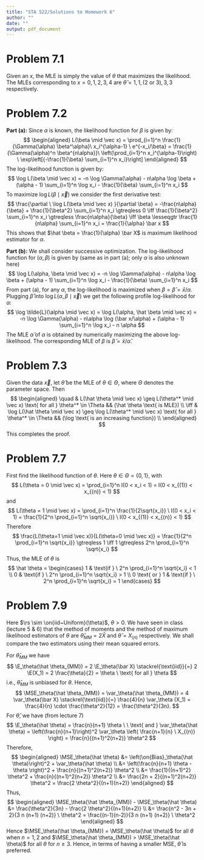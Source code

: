 ```yaml
---
title: "STA 522/Solutions to Homework 6"
author: ""
date: ""
output: pdf_document
---
```


```{=tex}
\newcommand{\rs}{X_1,X_2,\dots,X_n}
\newcommand{\on}{\operatorname}
\newcommand{\enter}{\vspace{0.1in}}
\newcommand{\ds}{\displaystyle}
\renewcommand{\bar}{\overline}
\newcommand{\N}{\text{N}}
\renewcommand{\epsilon}{\varepsilon}
\newcommand{\R}{\mathbb{R}}
\newcommand{\Ss}{\mathcal{S}}
\newcommand{\E}{\on{E}}
\newcommand{\var}{\on{Var}}
\newcommand{\MSE}{\on{MSE}}
```
<!-- \renewcommand{\vec}[1]{{\underaccent{\tilde}{#1}}} -->

```{=tex}
\renewcommand{\vec}{\underline}
\newcommand{\asim}{\stackrel{a}{\sim}}
```


# Problem 7.1

Given an $x$, the MLE is simply the value of $\theta$ that maximizes the likelihood. The MLEs corresponding to $x = 0, 1, 2, 3, 4$ are $\hat \theta = 1, 1, (2 \text{ or } 3), 3, 3$ respectively. 


# Problem 7.2

**Part (a):**  Since $\alpha$ is known, the likelihood function for $\beta$ is given by:
$$
\begin{aligned}
L(\beta \mid \vec x) = \prod_{i=1}^n \frac{1}{\Gamma(\alpha) \beta^\alpha}\ x_i^{\alpha-1} \ e^{-x_i/\beta} = \frac{1}{\Gamma(\alpha)^n \beta^{n\alpha}}\ \left(\prod_{i=1}^n x_i^{\alpha-1}\right) \ \exp\left[{-\frac{1}{\beta} \sum_{i=1}^n x_i}\right]
\end{aligned}
$$
The log-likelihood function is given by: 
$$
\log L(\beta \mid \vec x) = -n \log \Gamma(\alpha) - n\alpha \log \beta + (\alpha - 1) \sum_{i=1}^n \log x_i - \frac{1}{\beta} \sum_{i=1}^n x_i
$$
To maximize $\log  L(\beta \mid \vec x)$ we consider the first derivative test:
$$
\frac{\partial \ \log L(\beta \mid \vec x) }{\partial \beta} = -\frac{n\alpha}{\beta} + \frac{1}{\beta^2} \sum_{i=1}^n  x_i \gtreqless 0 \iff \frac{1}{\beta^2} \sum_{i=1}^n  x_i \gtreqless \frac{n\alpha}{\beta} \iff \beta \lesseqgtr \frac{1}{n\alpha} \sum_{i=1}^n  x_i  = \frac{1}{\alpha} \bar x 
$$
This shows that $\hat \beta = \frac{1}{\alpha} \bar X$ is maximum likelihood estimator for $\alpha$.


\enter

**Part (b):** We shall consider successive optimization. The log-likelihood function for $(\alpha, \beta)$ is given by (same as in part (a); only  $\alpha$ is also unknown here)
$$
\log L(\alpha, \beta \mid \vec x) = -n \log \Gamma(\alpha) - n\alpha \log \beta + (\alpha - 1) \sum_{i=1}^n \log x_i - \frac{1}{\beta} \sum_{i=1}^n x_i
$$
From part (a), for any $\alpha$, the log-likelihood is maximized when $\beta = \hat \beta = \bar x/\alpha$. Plugging $\hat \beta$ into $\log L(\alpha, \beta \mid \vec x)$ we get the following profile log-likelihood for $\alpha$:
$$
\log \tilde{L}(\alpha \mid \vec x) = \log L(\alpha, \hat \beta \mid \vec x) = -n \log \Gamma(\alpha) - n\alpha \log (\bar x/\alpha) + (\alpha - 1) \sum_{i=1}^n \log x_i - n \alpha
$$
The MLE $\hat \alpha$ of $\alpha$ is obtained by numerically maximizing the above log-likelihood. The corresponding MLE of $\beta$ is $\tilde \beta = \bar x/\hat \alpha$.


# Problem 7.3

Given the data $\vec x$, let $\hat \theta$ be the MLE of $\theta \in \Theta$, where $\Theta$ denotes the parameter space. Then
$$
\begin{aligned}
\quad & L(\hat \theta \mid \vec x) \geq L(\theta^* \mid \vec x) \text{ for all } \theta^* \in \Theta && (\hat \theta \text{ is MLE}) \\
\iff & \log L(\hat \theta \mid \vec x) \geq \log L(\theta^* \mid \vec x) \text{ for all } \theta^* \in \Theta && (\log \text{ is an increasing function}) \\
\end{aligned}
$$
This completes the proof. 


# Problem 7.7

First find the likelihood function of $\theta$. Here $\theta \in \Theta = \{0, 1\}$, with 
$$
L(\theta = 0 \mid \vec x) = \prod_{i=1}^n I(0 < x_i < 1) = I(0 < x_{(1)} < x_{(n)} < 1)
$$
and 
$$
L(\theta = 1 \mid \vec x) = \prod_{i=1}^n \frac{1}{2\sqrt{x_i}} \ I(0 < x_i < 1) = \frac{1}{2^n \prod_{i=1}^n \sqrt{x_i}}  \ I(0 < x_{(1)} < x_{(n)} < 1)
$$
Therefore
$$
\frac{L(\theta=1 \mid \vec x)}{L(\theta=0 \mid \vec x)} = \frac{1}{2^n \prod_{i=1}^n \sqrt{x_i}} \gtreqless 1 \iff 1 \gtreqless 2^n \prod_{i=1}^n \sqrt{x_i}
$$
Thus, the MLE of $\theta$ is
$$
\hat \theta = 
\begin{cases}
1 & \text{if } \  2^n \prod_{i=1}^n \sqrt{x_i} < 1 \\
0 & \text{if } \  2^n \prod_{i=1}^n \sqrt{x_i} > 1 \\
0 \text{ or } 1 & \text{if } \  2^n \prod_{i=1}^n \sqrt{x_i}  = 1 
\end{cases}
$$



# Problem 7.9

Here $\rs \sim \on{iid~Uniform}(\theta)$, $\theta > 0$. We have seen in class (lecture 5 & 6) that the method of moments and the method of maximum likelihood estimators of $\theta$ are $\hat \theta_{MM} = 2 \bar X$ and $\hat \theta = X_{(n)}$ respectively. We shall compare the two estimators using their mean squared errors.


For $\hat \theta_{MM}$ we have 
$$
\E_\theta(\hat \theta_{MM}) = 2 \E_\theta(\bar X) \stackrel{\text{iid}}{=} 2 \E(X_1) = 2 \frac{\theta}{2} = \theta \ \text{ for all } \theta 
$$
i.e., $\hat \theta_{MM}$ is unbiased for $\theta$. Hence,
$$
\MSE_\theta(\hat \theta_{MM}) = \var_\theta(\hat \theta_{MM}) = 4 \var_\theta(\bar X) \stackrel{\text{iid}}{=} \frac{4}{n} \var_\theta (X_1) = \frac{4}{n} \cdot \frac{\theta^2}{12} = \frac{\theta^2}{3n}.
$$
For $\hat \theta$, we have (from lecture 7)
$$
\E_\theta(\hat \theta) = \frac{n}{n+1} \theta \ \ \text{ and } \var_\theta(\hat \theta) = \left(\frac{n}{n+1}\right)^2 \var_\theta \left( \frac{n+1}{n} \ X_{(n)} \right) = \frac{n}{(n+1)^2(n+2)} \theta^2
$$
Therefore,
$$
\begin{aligned}
\MSE_\theta(\hat \theta) &= \left(\on{Bias}_\theta(\hat \theta)\right)^2 + \var_\theta(\hat \theta) \\
&= \left(\frac{n}{n+1} \theta - \theta \right)^2 + \frac{n}{(n+1)^2(n+2)} \theta^2 \\
&= \frac{1}{(n+1)^2} \theta^2  + \frac{n}{(n+1)^2(n+2)} \theta^2 \\ 
&= \frac{2n + 2}{(n+1)^2(n+2)} \theta^2 = \frac{2 \theta^2}{(n+1)(n+2)}  
\end{aligned}
$$
Thus,
$$
\begin{aligned}
\MSE_\theta(\hat \theta_{MM}) - \MSE_\theta(\hat \theta) &= \frac{\theta^2}{3n} - \frac{2 \theta^2}{(n+1)(n+2)}  \\
&= \frac{n^2 - 3n + 2}{3 n (n+1) (n+2)} \ \theta^2 = \frac{(n-1)(n-2)}{3 n (n+1) (n+2)} \ \theta^2
\end{aligned}
$$
Hence $\MSE_\theta(\hat \theta_{MM}) = \MSE_\theta(\hat \theta)$ for all $\theta$ when $n = 1, 2$ and $\MSE_\theta(\hat \theta_{MM}) > \MSE_\theta(\hat \theta)$ for all $\theta$ for $n \geq 3$. Hence, in terms of having a smaller MSE, $\hat \theta$ is preferred.














